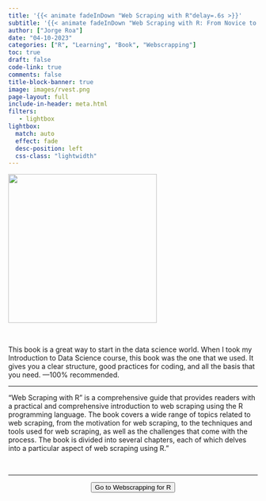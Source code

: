 ```yaml
---
title: '{{< animate fadeInDown "Web Scraping with R"delay=.6s >}}'
subtitle: '{{< animate fadeInDown "Web Scraping with R: From Novice to Expert - Your Complete Guide to Web Data Extraction and Analysis using R Programming"delay=.6s >}}'
author: ["Jorge Roa"]
date: "04-10-2023"
categories: ["R", "Learning", "Book", "Webscrapping"]
toc: true
draft: false
code-link: true
comments: false
title-block-banner: true
image: images/rvest.png
page-layout: full
include-in-header: meta.html
filters:
   - lightbox
lightbox: 
  match: auto
  effect: fade
  desc-position: left
  css-class: "lightwidth"
---
```


![](images/rvest.png){fig-align="center" width="300"}

</br>

This book is a great way to start in the data science world. When I took my Introduction to Data Science course, this book was the one that we used. It gives you a clear structure, good practices for coding, and all the basis that you need. —100% recommended.


<hr class="sep-2" />

"Web Scraping with R" is a comprehensive guide that provides readers with a practical and comprehensive introduction to web scraping using the R programming language. The book covers a wide range of topics related to web scraping, from the motivation for web scraping, to the techniques and tools used for web scraping, as well as the challenges that come with the process. The book is divided into several chapters, each of which delves into a particular aspect of web scraping using R."

</br>



<hr class="sep-2" />

<center>
<form action="https://steviep42.github.io/webscraping/book/">
<button class="btn-hover color-9" target="_blank">
Go to Webscrapping for R
</button>
</form>
</center>
